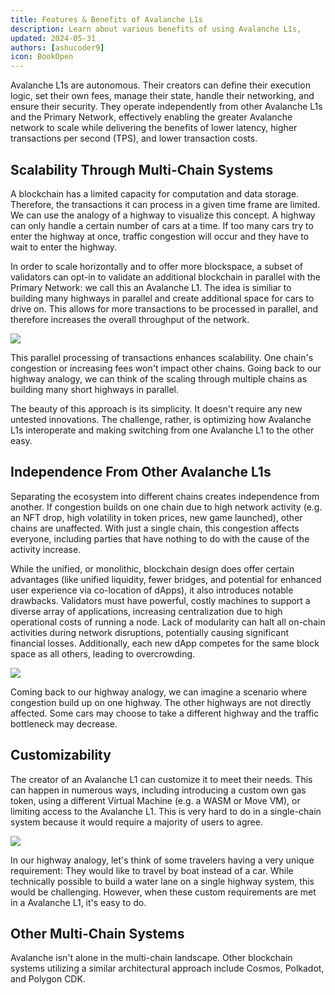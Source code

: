 ```yaml
---
title: Features & Benefits of Avalanche L1s
description: Learn about various benefits of using Avalanche L1s,
updated: 2024-05-31
authors: [ashucoder9]
icon: BookOpen
---
```



<GlossaryTerm>Avalanche L1</GlossaryTerm>s are autonomous. Their creators can define their execution logic, set their own fees, manage their state, handle their networking, and ensure their security. They operate independently from other Avalanche L1s and the <GlossaryTerm>Primary Network</GlossaryTerm>, effectively enabling the greater Avalanche network to scale while delivering the benefits of lower latency, higher transactions per second (TPS), and lower transaction costs.

## Scalability Through Multi-Chain Systems


A <GlossaryTerm>blockchain</GlossaryTerm> has a limited capacity for computation and data storage. Therefore, the transactions it can process in a given time frame are limited. We can use the analogy of a highway to visualize this concept. A highway can only handle a certain number of cars at a time. If too many cars try to enter the highway at once, traffic congestion will occur and they have to wait to enter the highway.

In order to scale horizontally and to offer more blockspace, a subset of validators can opt-in to validate an additional blockchain in parallel with the Primary Network: we call this an Avalanche L1. The idea is similiar to building many highways in parallel and create additional space for cars to drive on. This allows for more transactions to be processed in parallel, and therefore increases the overall throughput of the network.

![](/course-images/avalanche-fundamentals/11.png)

This parallel processing of transactions enhances scalability. One chain's congestion or increasing fees won't impact other chains. Going back to our highway analogy, we can think of the scaling through multiple chains as building many short highways in parallel.

The beauty of this approach is its simplicity. It doesn't require any new untested innovations. The challenge, rather, is optimizing how Avalanche L1s interoperate and making switching from one Avalanche L1 to the other easy.

## Independence From Other Avalanche L1s

Separating the ecosystem into different chains creates independence from another. If congestion builds on one chain due to high network activity (e.g. an NFT drop, high volatility in token prices, new game launched), other chains are unaffected. With just a single chain, this congestion affects everyone, including parties that have nothing to do with the cause of the activity increase. 

While the unified, or monolithic, blockchain design does offer certain advantages (like unified liquidity, fewer bridges, and potential for enhanced user experience via co-location of dApps), it also introduces notable drawbacks. Validators must have powerful, costly machines to support a diverse array of applications, increasing centralization due to high operational costs of running a node. Lack of modularity can halt all on-chain activities during network disruptions, potentially causing significant financial losses. Additionally, each new dApp competes for the same block space as all others, leading to overcrowding.

![](/course-images/avalanche-fundamentals/12.png)

Coming back to our highway analogy, we can imagine a scenario where congestion build up on one highway. The other highways are not directly affected. Some cars may choose to take a different highway and the traffic bottleneck may decrease.

<Quiz quizId="107"/>

## Customizability

The creator of an Avalanche L1 can customize it to meet their needs. This can happen in numerous ways, including introducing a custom own gas token, using a different Virtual Machine (e.g. a WASM or Move VM), or limiting access to the Avalanche L1. This is very hard to do in a single-chain system because it would require a majority of users to agree.

![](/course-images/avalanche-fundamentals/13.png)

In our highway analogy, let's think of some travelers having a very unique requirement: They would like to travel by boat instead of a car. While technically possible to build a water lane on a single highway system, this would be challenging. However, when these custom requirements are met in a Avalanche L1, it's easy to do.

## Other Multi-Chain Systems

Avalanche isn't alone in the multi-chain landscape. Other blockchain systems utilizing a similar architectural approach include Cosmos, Polkadot, and Polygon CDK.

<Quiz quizId="108"/>
